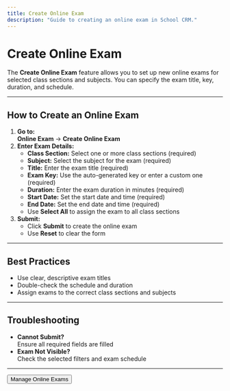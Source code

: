 ```yaml
---
title: Create Online Exam
description: "Guide to creating an online exam in School CRM."
---
```


# Create Online Exam

The **Create Online Exam** feature allows you to set up new online exams for selected class sections and subjects. You can specify the exam title, key, duration, and schedule.

---

## How to Create an Online Exam

1. **Go to:**  
   **Online Exam** → **Create Online Exam**
2. **Enter Exam Details:**
   - **Class Section:** Select one or more class sections (required)
   - **Subject:** Select the subject for the exam (required)
   - **Title:** Enter the exam title (required)
   - **Exam Key:** Use the auto-generated key or enter a custom one (required)
   - **Duration:** Enter the exam duration in minutes (required)
   - **Start Date:** Set the start date and time (required)
   - **End Date:** Set the end date and time (required)
   - Use **Select All** to assign the exam to all class sections
3. **Submit:**
   - Click **Submit** to create the online exam
   - Use **Reset** to clear the form

---

## Best Practices
- Use clear, descriptive exam titles
- Double-check the schedule and duration
- Assign exams to the correct class sections and subjects

---

## Troubleshooting
- **Cannot Submit?**  
  Ensure all required fields are filled
- **Exam Not Visible?**  
  Check the selected filters and exam schedule

---

<Button href="/online-exam/manage-online-exam" variant="primary">
  Manage Online Exams
</Button> 